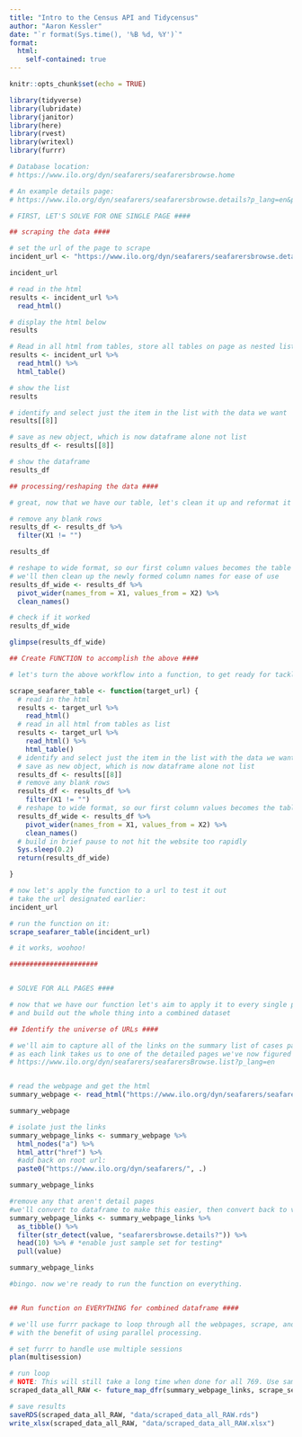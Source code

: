 ```yaml
---
title: "Intro to the Census API and Tidycensus"
author: "Aaron Kessler"
date: "`r format(Sys.time(), '%B %d, %Y')`"
format:
  html:
    self-contained: true
---
```


```r
knitr::opts_chunk$set(echo = TRUE)

library(tidyverse)
library(lubridate)
library(janitor)
library(here)
library(rvest)
library(writexl)
library(furrr)

# Database location:
# https://www.ilo.org/dyn/seafarers/seafarersbrowse.home

# An example details page:
# https://www.ilo.org/dyn/seafarers/seafarersbrowse.details?p_lang=en&p_abandonment_id=724&p_search_id=231005192825


```


```r
# FIRST, LET'S SOLVE FOR ONE SINGLE PAGE ####

## scraping the data ####
```


```r
# set the url of the page to scrape
incident_url <- "https://www.ilo.org/dyn/seafarers/seafarersbrowse.details?p_lang=en&p_abandonment_id=724&p_search_id=231005192825"

incident_url
```


```r
# read in the html
results <- incident_url %>%
  read_html()

# display the html below
results
```


```r
# Read in all html from tables, store all tables on page as nested list of dataframes.
results <- incident_url %>%
  read_html() %>%
  html_table()

# show the list
results
```


```r
# identify and select just the item in the list with the data we want
results[[8]]
```


```r
# save as new object, which is now dataframe alone not list
results_df <- results[[8]]

# show the dataframe
results_df
```


```r
## processing/reshaping the data ####

# great, now that we have our table, let's clean it up and reformat it

# remove any blank rows
results_df <- results_df %>%
  filter(X1 != "")

results_df
```


```r
# reshape to wide format, so our first column values becomes the table's column names
# we'll then clean up the newly formed column names for ease of use
results_df_wide <- results_df %>%
  pivot_wider(names_from = X1, values_from = X2) %>%
  clean_names()
```


```r
# check if it worked
results_df_wide

glimpse(results_df_wide)
```


```r
## Create FUNCTION to accomplish the above ####

# let's turn the above workflow into a function, to get ready for tackling the entire dataset

scrape_seafarer_table <- function(target_url) {
  # read in the html
  results <- target_url %>%
    read_html()
  # read in all html from tables as list
  results <- target_url %>%
    read_html() %>%
    html_table()
  # identify and select just the item in the list with the data we want
  # save as new object, which is now dataframe alone not list
  results_df <- results[[8]]
  # remove any blank rows
  results_df <- results_df %>%
    filter(X1 != "")
  # reshape to wide format, so our first column values becomes the table's column names
  results_df_wide <- results_df %>%
    pivot_wider(names_from = X1, values_from = X2) %>%
    clean_names()
  # build in brief pause to not hit the website too rapidly
  Sys.sleep(0.2)
  return(results_df_wide)

}
```


```r
# now let's apply the function to a url to test it out
# take the url designated earlier:
incident_url
```


```r
# run the function on it:
scrape_seafarer_table(incident_url)

# it works, woohoo!
```


```r
######################


# SOLVE FOR ALL PAGES ####

# now that we have our function let's aim to apply it to every single page
# and build out the whole thing into a combined dataset

## Identify the universe of URLs ####

# we'll aim to capture all of the links on the summary list of cases page here,
# as each link takes us to one of the detailed pages we've now figured out how to scrape:
# https://www.ilo.org/dyn/seafarers/seafarersBrowse.list?p_lang=en


# read the webpage and get the html
summary_webpage <- read_html("https://www.ilo.org/dyn/seafarers/seafarersBrowse.list?p_lang=en")

summary_webpage
```


```r
# isolate just the links
summary_webpage_links <- summary_webpage %>%
  html_nodes("a") %>%
  html_attr("href") %>%
  #add back on root url:
  paste0("https://www.ilo.org/dyn/seafarers/", .)

summary_webpage_links
```


```r
#remove any that aren't detail pages
#we'll convert to dataframe to make this easier, then convert back to vector
summary_webpage_links <- summary_webpage_links %>%
  as_tibble() %>%
  filter(str_detect(value, "seafarersbrowse.details?")) %>%
  head(10) %>% # *enable just sample set for testing*
  pull(value)

summary_webpage_links
```


```r
#bingo. now we're ready to run the function on everything.


## Run function on EVERYTHING for combined dataframe ####

# we'll use furrr package to loop through all the webpages, scrape, and pull into table
# with the benefit of using parallel processing.

# set furrr to handle use multiple sessions
plan(multisession)
```


```r
# run loop
# NOTE: This will still take a long time when done for all 769. Use sample set of URLs for testing/iterating
scraped_data_all_RAW <- future_map_dfr(summary_webpage_links, scrape_seafarer_table)
```


```r
# save results
saveRDS(scraped_data_all_RAW, "data/scraped_data_all_RAW.rds")
write_xlsx(scraped_data_all_RAW, "data/scraped_data_all_RAW.xlsx")







```

